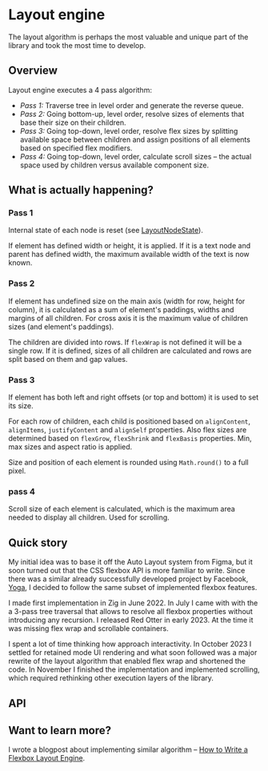 
# Layout engine

The layout algorithm is perhaps the most valuable and unique part of the library and took the most time to develop.

## Overview

Layout engine executes a 4 pass algorithm:

- _Pass 1:_ Traverse tree in level order and generate the reverse queue.
- _Pass 2:_ Going bottom-up, level order, resolve sizes of elements that base their size on their children.
- _Pass 3:_ Going top-down, level order, resolve flex sizes by splitting available space between children and assign positions of all elements based on specified flex modifiers.
- _Pass 4:_ Going top-down, level order, calculate scroll sizes – the actual space used by children versus available component size.

## What is actually happening?

### Pass 1

Internal state of each node is reset (see [LayoutNodeState](/styling#layoutnodestate)).

If element has defined width or height, it is applied. If it is a text node and parent has defined width, the maximum available width of the text is now known.

### Pass 2

If element has undefined size on the main axis (width for row, height for column), it is calculated as a sum of element's paddings, widths and margins of all children. For cross axis it is the maximum value of children sizes (and element's paddings).

The children are divided into rows. If `flexWrap` is not defined it will be a single row. If it is defined, sizes of all children are calculated and rows are split based on them and gap values.

### Pass 3

If element has both left and right offsets (or top and bottom) it is used to set its size.

For each row of children, each child is positioned based on `alignContent`, `alignItems`, `justifyContent` and `alignSelf` properties. Also flex sizes are determined based on `flexGrow`, `flexShrink` and `flexBasis` properties. Min, max sizes and aspect ratio is applied.

Size and position of each element is rounded using `Math.round()` to a full pixel.

### pass 4

Scroll size of each element is calculated, which is the maximum area needed to display all children. Used for scrolling.

## Quick story

My initial idea was to base it off the Auto Layout system from Figma, but it soon turned out that the CSS flexbox API is more familiar to write. Since there was a similar already successfully developed project by Facebook, [Yoga](https://yogalayout.dev/), I decided to follow the same subset of implemented flexbox features.

I made first implementation in Zig in June 2022. In July I came with with the a 3-pass tree traversal that allows to resolve all flexbox properties without introducing any recursion. I released Red Otter in early 2023. At the time it was missing flex wrap and scrollable containers.

I spent a lot of time thinking how approach interactivity. In October 2023 I settled for retained mode UI rendering and what soon followed was a major rewrite of the layout algorithm that enabled flex wrap and shortened the code. In November I finished the implementation and implemented scrolling, which required rethinking other execution layers of the library.

## API

<Api />

## Want to learn more?

I wrote a blogpost about implementing similar algorithm – [How to Write a Flexbox Layout Engine](https://tchayen.com/how-to-write-a-flexbox-layout-engine).
